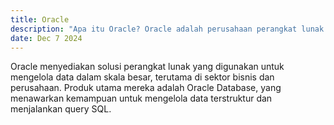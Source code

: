 ---
title: Oracle  
description: "Apa itu Oracle? Oracle adalah perusahaan perangkat lunak yang terkenal dengan sistem manajemen basis data (DBMS) mereka yang digunakan di berbagai aplikasi dan industri."  
date: Dec 7 2024  
---  
Oracle menyediakan solusi perangkat lunak yang digunakan untuk mengelola data dalam skala besar, terutama di sektor bisnis dan perusahaan. Produk utama mereka adalah Oracle Database, yang menawarkan kemampuan untuk mengelola data terstruktur dan menjalankan query SQL.
